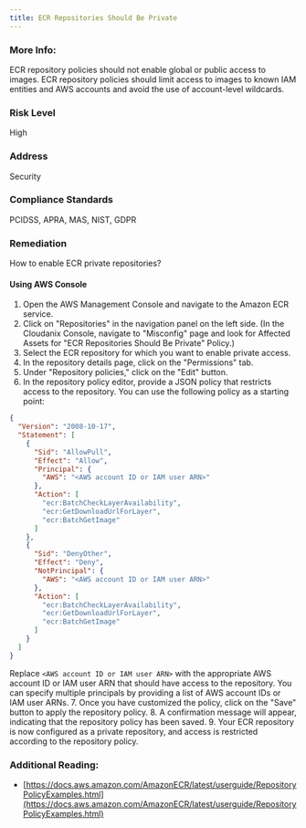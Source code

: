 ```yaml
---
title: ECR Repositories Should Be Private
---
```


### More Info:

ECR repository policies should not enable global or public access to images. ECR repository policies should limit access to images to known IAM entities and AWS accounts and avoid the use of account-level wildcards.

### Risk Level

High

### Address

Security

### Compliance Standards

PCIDSS, APRA, MAS, NIST, GDPR

### Remediation

How to enable ECR private repositories?

#### Using AWS Console

1. Open the AWS Management Console and navigate to the Amazon ECR service.
2. Click on "Repositories" in the navigation panel on the left side.
    (In the Cloudanix Console, navigate to "Misconfig" page and look for Affected Assets for "ECR Repositories Should Be Private" Policy.)
3. Select the ECR repository for which you want to enable private access.
4. In the repository details page, click on the "Permissions" tab.
5. Under "Repository policies," click on the "Edit" button.
6. In the repository policy editor, provide a JSON policy that restricts access to the repository. You can use the following policy as a starting point:
```json
{
  "Version": "2008-10-17",
  "Statement": [
    {
      "Sid": "AllowPull",
      "Effect": "Allow",
      "Principal": {
        "AWS": "<AWS account ID or IAM user ARN>"
      },
      "Action": [
        "ecr:BatchCheckLayerAvailability",
        "ecr:GetDownloadUrlForLayer",
        "ecr:BatchGetImage"
      ]
    },
    {
      "Sid": "DenyOther",
      "Effect": "Deny",
      "NotPrincipal": {
        "AWS": "<AWS account ID or IAM user ARN>"
      },
      "Action": [
        "ecr:BatchCheckLayerAvailability",
        "ecr:GetDownloadUrlForLayer",
        "ecr:BatchGetImage"
      ]
    }
  ]
}
```
Replace `<AWS account ID or IAM user ARN>` with the appropriate AWS account ID or IAM user ARN that should have access to the repository. You can specify multiple principals by providing a list of AWS account IDs or IAM user ARNs.
7. Once you have customized the policy, click on the "Save" button to apply the repository policy.
8. A confirmation message will appear, indicating that the repository policy has been saved.
9. Your ECR repository is now configured as a private repository, and access is restricted according to the repository policy.

### Additional Reading:

- [https://docs.aws.amazon.com/AmazonECR/latest/userguide/RepositoryPolicyExamples.html](https://docs.aws.amazon.com/AmazonECR/latest/userguide/RepositoryPolicyExamples.html)

